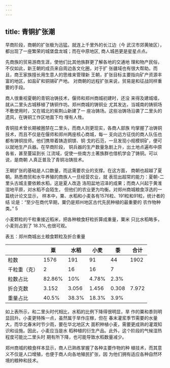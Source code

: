 ```yaml
---
---
---
```

title: 青铜扩张潮
---



早商阶段，商朝的扩张极为迅猛。就连上千里外的长江边（今 武汉市郊黄陂区），都出现了一座繁荣的城堡盘龙城；而在中原地区, 商人城邑更是星星点点。

先商族的贸易游商生涯，使他们比其他族群更了解各地的交通地 理和物产民俗，不仅如此，新王朝的成员来自周边各文化圈，对于扩 张疆域也有很大帮助。而且，商王家族擅长用生意人的思维来管理新 王朝，扩张目标主要指向矿产资源丰富的地区，如盐矿和铜锡矿产地。 对商朝的远程扩张来说，贸易是和征战同样重要的手段。

商人很重视夏朝的青铜冶铸技术，偃师和郑州商城初建时，还没 来得及建城墙，就从二里头古城移植了铸铜作坊。郑州商城的铸铜业 尤其发达，当城南的铸铜场不敷使用时，又在城北的紫荆山新建了一 座冶铸场。这些冶铸场沿袭了二里头的遗风，在铸铜工作区地面下均 埋有人牲。

青铜技术曾长期被圈禁在二里头，而商人则更现实，各商人部族 均掌握了冶铸铜技术，而且不仅是在偃师和郑州两座核心商城，每一 支向远方征伐的商人队伍也都有铸铜技师。他们携带着铸造铜镁、铜 戈的石范，一旦发现小规模铜矿，便可以就地生产兵器。在早商阶段， 铜兵器的生产数量急剧上升，出土地点遍布中原各省，甚至蔓延到长 江流域，促使一些南方土著族群也借机学会了铸铜。可以说，是商朝 人真正普及了青铜冶铸技术。

王朝扩张的基础是人口数量，而这需要农业的支撑。在这方面， 商朝也超越了夏朝。熟悉商贸和水牛养殖的商族人一旦经营农业，就 表现出超常的能力：夏朝-二里头古城主要依赖水稻，这是夏人改造 洛阳盆地沼泽的成果；而商人兴起于黄淮湿地平原，对水稻不会陌生， 但他们的农业更为均衡。对郑州商城粮食浮选的一篇统计论文显示， 样本中，粟、水稻和小麦各有1576粒、191粒和91粒，统计者的结 论是：“至少在商代早期，粟仍是郑州地区古代先民种植的最重要的 农作物种类。” 5

小麦颗粒的千粒重接近稻米，把各种粮食籽粒折算成重量，粟米 只比水稻略多，小麦则占到了 18.3%,也很可观。

表五：郑州商城出土粮食颗粒及折合重量



|          | 粟     | 水稻 | 小麦  | 黍 | 合计 |
|-------   |------  |-----|------|----|-----|
|  粒数     |1576    |  191|  91  | 44 | 1902 |
|千粒重（克） |  2    |   16 |  16 |  7 |      |
|  粒数占比  | 82.86% |  10% |4.78% |2.3% |    |
|  折合克数  |  3.152 | 3.056 | 1.456 | 0.308 | 7.972|
|  重量占比  |  40.5% |  38.3% | 18.3% |  3.9% |     |



如上表所示，和二里头时代相比，水稻的比例下降得很明显，旱 作的粟和黍则明显回升。小麦更特殊一点，虽然属于旱作庄稼，但在 春末灌浆季节需要的水量大，而华北春末时节少雨，要在华北地区大 面积种植小麦，需要更成熟的灌溉知识和设施。因此，小麦应当是水 稻种植的衍生产品。此外，这个阶段的气候湿热程度可能比二里头时 期有所下降，也可能导致水稻数量减少。

郑州商城的粮食样本显示，商人已熟练掌握了各种主要作物的种 植技术，而其意义不仅是人口增殖，也便于商人向各地殖民扩张，因 为他们拥有适应各种自然环境的粮种和技术。